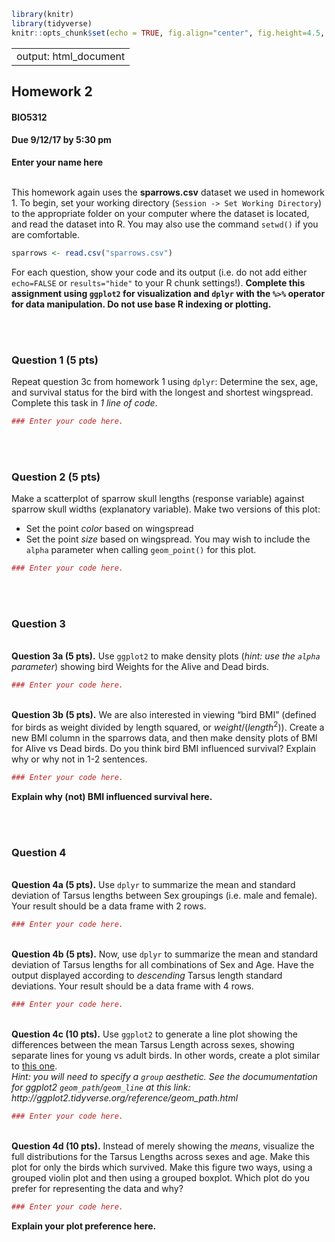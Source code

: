 ```r
library(knitr)
library(tidyverse)
knitr::opts_chunk$set(echo = TRUE, fig.align="center", fig.height=4.5, fig.width=4.5)
```
---
output: html_document
---
## Homework 2
#### BIO5312
#### Due 9/12/17 by 5:30 pm

**Enter your name here**

<br>
This homework again uses the **sparrows.csv** dataset we used in homework 1. To begin, set your working directory (`Session -> Set Working Directory`) to the appropriate folder on your computer where the dataset is located, and read the dataset into R. You may also use the command `setwd()` if you are comfortable.

```r
sparrows <- read.csv("sparrows.csv")
```

For each question, show your code and its output (i.e. do not add either `echo=FALSE` or `results="hide"` to your R chunk settings!). **Complete this assignment using `ggplot2` for visualization and `dplyr` with the `%>%` operator for data manipulation. Do not use base R indexing or plotting.** 


<br><br>

### Question 1 (5 pts)
Repeat question 3c from homework 1 using `dplyr`: Determine the sex, age, and survival status for the bird with the longest and shortest wingspread. Complete this task in *1 line of code*.

```r
### Enter your code here.
```
<br><br>

### Question 2 (5 pts)

Make a scatterplot of sparrow skull lengths (response variable) against sparrow skull widths (explanatory variable). Make two versions of this plot:

  + Set the point *color* based on wingspread
  + Set the point *size* based on wingspread. You may wish to include the `alpha` parameter when calling `geom_point()` for this plot.

```r
### Enter your code here.
```

<br><br>

### Question 3

<br>
**Question 3a (5 pts).** Use `ggplot2` to make density plots (*hint: use the `alpha` parameter*) showing bird Weights for the Alive and Dead birds. 
```r
### Enter your code here.
```



<br>
**Question 3b (5 pts).** We are also interested in viewing "bird BMI" (defined for birds as weight divided by length squared, or $weight/(length^2)$). Create a new BMI column in the sparrows data, and then make density plots of BMI for Alive vs Dead birds. Do you think bird BMI influenced survival? Explain why or why not in 1-2 sentences.
```r
### Enter your code here.
```

**Explain why (not) BMI influenced survival here.**

<br><br>

### Question 4

<br>
**Question 4a (5 pts).** Use `dplyr` to summarize the mean and standard deviation of Tarsus lengths between Sex groupings (i.e. male and female). Your result should be a data frame with 2 rows. 

```r
### Enter your code here.
```

<br>
**Question 4b (5 pts).** Now, use `dplyr` to summarize the mean and standard deviation of Tarsus lengths for all combinations of Sex and Age. Have the output displayed according to *descending* Tarsus length standard deviations. Your result should be a data frame with 4 rows.

```r
### Enter your code here.
```


<br>
**Question 4c (10 pts).** Use `ggplot2` to generate a line plot showing the differences between the mean Tarsus Length across sexes, showing separate lines for young vs adult birds. In other words, create a plot similar to [this one](http://sjspielman.org/bio5312_fall2017/files/examples/example_4c.pdf). <br> *Hint: you will need to specify a `group` aesthetic. See the documumentation for ggplot2 `geom_path`/`geom_line` at this link: http://ggplot2.tidyverse.org/reference/geom_path.html * 

```r
### Enter your code here.
```


<br>
**Question 4d (10 pts).** Instead of merely showing the *means*, visualize the full distributions for the Tarsus Lengths across sexes and age. Make this plot for only the birds which survived. Make this figure two ways, using a grouped violin plot and then using a grouped boxplot. Which plot do you prefer for representing the data and why?  

```r
### Enter your code here.
```

**Explain your plot preference here.**











